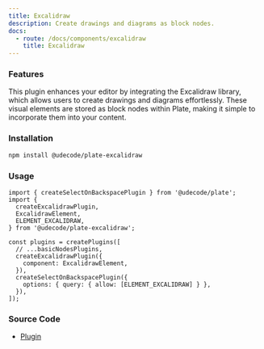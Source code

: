```yaml
---
title: Excalidraw
description: Create drawings and diagrams as block nodes.
docs:
  - route: /docs/components/excalidraw
    title: Excalidraw
---
```


<ComponentExample src="/src/components/examples/PlaygroundDemo.tsx">
  <PlaygroundDemo id="excalidraw" />
</ComponentExample>

### Features

This plugin enhances your editor by integrating the Excalidraw library, which allows users to create drawings and diagrams effortlessly. These visual elements are stored as block nodes within Plate, making it simple to incorporate them into your content.

### Installation

```bash
npm install @udecode/plate-excalidraw
```

### Usage

```tsx
import { createSelectOnBackspacePlugin } from '@udecode/plate';
import {
  createExcalidrawPlugin,
  ExcalidrawElement,
  ELEMENT_EXCALIDRAW,
} from '@udecode/plate-excalidraw';

const plugins = createPlugins([
  // ...basicNodesPlugins,
  createExcalidrawPlugin({
    component: ExcalidrawElement,
  }),
  createSelectOnBackspacePlugin({
    options: { query: { allow: [ELEMENT_EXCALIDRAW] } },
  }),
]);
```

### Source Code

- [Plugin](https://github.com/udecode/plate/blob/main/packages/ui/nodes/excalidraw/src/createExcalidrawPlugin.ts)
